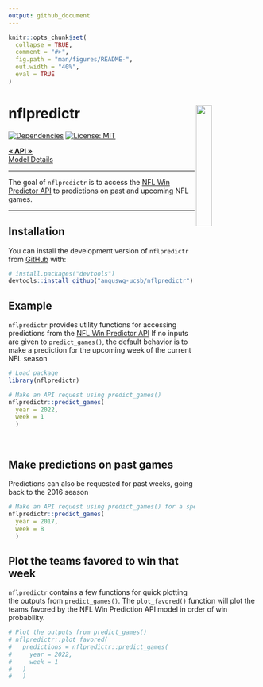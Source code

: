 ```yaml
---
output: github_document
---
```


<!-- README.md is generated from README.Rmd. Please edit that file -->

```r
knitr::opts_chunk$set(
  collapse = TRUE,
  comment = "#>",
  fig.path = "man/figures/README-",
  out.width = "40%",
  eval = TRUE
)
```

# nflpredictr <img src="man/figures/logo.png" align="right" width="25%" />

<!-- badges: start -->
[![Dependencies](https://img.shields.io/badge/dependencies-7/26-orange?style=flat)](#)
[![License: MIT](https://img.shields.io/badge/License-MIT-yellow.svg)](https://choosealicense.com/licenses/mit/)
<!-- badges: end -->

<div align="left">

  <p align="left">
    <a href="http://68.183.25.9:8000/__docs__/"><strong>« API »</strong></a>
    <br />
    <a href="https://anguswg-ucsb.github.io/nfl_wins/">Model Details</a>
  </p>
</div>

<hr>

The goal of `nflpredictr` is to access the [NFL Win Predictor API](http://68.183.25.9:8000/__docs__/) to predictions on past and upcoming NFL games.

<hr>

## Installation

You can install the development version of `nflpredictr` from [GitHub](https://github.com/) with:

```r
# install.packages("devtools")
devtools::install_github("anguswg-ucsb/nflpredictr")
```

## Example

`nflpredictr` provides utility functions for accessing predictions from the [NFL Win Predictor API](http://68.183.25.9:8000/__docs__/)
If no inputs are given to `predict_games()`, the default behavior is to make a prediction for the upcoming week of the current NFL season
```r
# Load package
library(nflpredictr)

# Make an API request using predict_games()
nflpredictr::predict_games(
  year = 2022, 
  week = 1
  )
```

<br>

## Make predictions on past games
Predictions can also be requested for past weeks, going back to the 2016 season
```r
# Make an API request using predict_games() for a specific year and week
nflpredictr::predict_games(
  year = 2017,
  week = 8
  )
```

## Plot the teams favored to win that week
`nflpredictr` contains a few functions for quick plotting the outputs from `predict_games()`. The `plot_favored()` function will plot the teams favored by the NFL Win Prediction API model in order of win probability.
```r
# Plot the outputs from predict_games()
# nflpredictr::plot_favored(
#   predictions = nflpredictr::predict_games(
#     year = 2022,
#     week = 1
#   )
#   )
```
